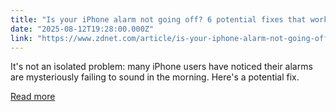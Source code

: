 ```yaml
---
title: "Is your iPhone alarm not going off? 6 potential fixes that worked for me"
date: "2025-08-12T19:28:00.000Z"
link: "https://www.zdnet.com/article/is-your-iphone-alarm-not-going-off-6-potential-fixes-that-worked-for-me/"
---
```


It's not an isolated problem: many iPhone users have noticed their alarms are mysteriously failing to sound in the morning. Here's a potential fix.

[Read more](https://www.zdnet.com/article/is-your-iphone-alarm-not-going-off-6-potential-fixes-that-worked-for-me/)
